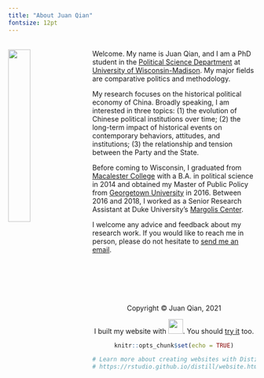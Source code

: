 ```yaml
---
title: "About Juan Qian"
fontsize: 12pt
---
```

<br>
<img src="juan.jpg" style="width:30%; margin-right: 20px" align="left">
Welcome. My name is Juan Qian, and I am a PhD student in the [Political Science Department](https://polisci.wisc.edu/) at [University of Wisconsin-Madison](https://www.wisc.edu/). My major fields are comparative politics and methodology. 

My research focuses on the historical political economy of China. Broadly speaking, I am interested in three topics: (1) the evolution of Chinese political institutions over time; (2) the long-term impact of historical events on contemporary behaviors, attitudes, and institutions; (3) the relationship and tension between the Party and the State.

Before coming to Wisconsin, I graduated from [Macalester College](http://www.macalester.edu) with a B.A. in political science in 2014 and obtained my Master of Public Policy from [Georgetown University](http://www.georgetown.edu) in 2016. Between 2016 and 2018, I worked as a Senior Research Assistant at Duke University's [Margolis Center](http://healthpolicy.duke.edu).

I welcome any advice and feedback about my research work. If you would like to reach me in person, please do not hesitate to [send me an email](mailto:jqian3@wisc.edu).
<br>
<br>
<br>
<br>
<br>
<br>
<br>
<center> Copyright © Juan Qian, 2021
<center>  I built my website with <img src="images/rstudio-logo.png" width="30">. You should [try it](https://rmarkdown.rstudio.com/) too.
```r
knitr::opts_chunk$set(echo = TRUE)

# Learn more about creating websites with Distill at:
# https://rstudio.github.io/distill/website.html

```


